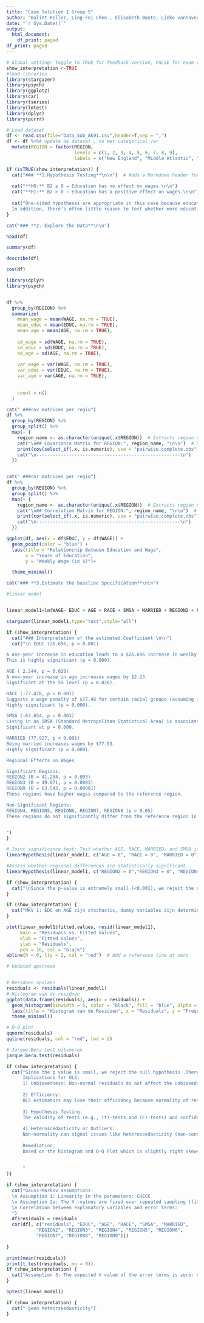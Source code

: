 ---
title: "Case Solution 1 Group 5"
author: "Balint Keller, Ling-Fei Chen , Elisabeth Bonte, Lieke vanhaverbeke, Stef Desender, Seppe Van Campe"
date: "`r Sys.Date()`"
output:
  html_document:
    df_print: paged
df_print: paged
---

```{r setup, include=FALSE}
# Global setting: Toggle to TRUE for feedback version, FALSE for exam version
show_interpretation <-TRUE
#load libraries
library(stargazer)
library(psych)
library(ggplot2)
library(car)
library(tseries)
library(lmtest)
library(dplyr)
library(purrr)

# Load dataset
df <- read.csv(file="Data_Sub_AK91.csv",header=T,sep = ",")
df <- df %>%# update de dataset , nu met categorical var
  mutate(REGION = factor(REGION, 
                         levels = c(1, 2, 3, 4, 5, 6, 7, 8, 9), 
                         labels = c("New England", "Middle Atlantic", "East North Central", "West North Central","South Atlantic","East South     Central","West South Central","Mountain","Pacific ")))
```

```{r hypothesis_test, echo=FALSE, results="asis"}
if (isTRUE(show_interpretation)) {
  cat("### **1.Hypothesis Testing**\n\n")  # Adds a Markdown header for clarity
  
  cat("**H0:** B2 ≤ 0 → Education has no effect on wages.\n\n")
  cat("**H1:** B2 > 0 → Education has a positive effect on wages.\n\n")
  
  cat("One-sided hypotheses are appropriate in this case because education is expected to increase earnings (according to economic theories).  
  In addition, there’s often little reason to test whether more education reduces wages because that result is counterintuitive.")
}
```

```{r echo=FALSE, results='asis'}
cat("### **2. Explore the Data**\n\n")
```


```{r head, echo=TRUE}


head(df)
```

```{r summary, echo=TRUE}
summary(df)
```


```{r describe, echo=TRUE}
describe(df)
```

```{r cov, echo=TRUE}
cov(df)
```

```{r statisctics per region, echo=TRUE}
library(dplyr)
library(psych)


df %>%
  group_by(REGION) %>%
  summarize(
    mean_wage = mean(WAGE, na.rm = TRUE),
    mean_educ = mean(EDUC, na.rm = TRUE),
    mean_age = mean(AGE, na.rm = TRUE),
    
    sd_wage = sd(WAGE, na.rm = TRUE),
    sd_educ = sd(EDUC, na.rm = TRUE),
    sd_age = sd(AGE, na.rm = TRUE),
    
    var_wage = var(WAGE, na.rm = TRUE),
    var_educ = var(EDUC, na.rm = TRUE),
    var_age = var(AGE, na.rm = TRUE),
    
    
    count = n()
  )
```


```{r cov per regio, echo=TRUE , results='asis'}
cat(" ###cov matrices per regio")
df %>%
  group_by(REGION) %>%
  group_split() %>%
  map(~ {
    region_name <- as.character(unique(.x$REGION))  # Extracts region name as text
    cat("\n## Covariance Matrix for REGION:", region_name, "\n\n")  # Now correctly displays region name!
    print(cov(select_if(.x, is.numeric), use = "pairwise.complete.obs"))  # Compute and display covariance
    cat("\n-----------------------------------------------------\n")
  })



```
```{r cor per regio, echo=TRUE , results='asis'}
cat(" ###cor matrices per regio")
df %>%
  group_by(REGION) %>%
  group_split() %>%
  map(~ {
    region_name <- as.character(unique(.x$REGION))  # Extracts region name as text
    cat("\n## Correlation Matrix for REGION:", region_name, "\n\n")  # Now correctly displays region name!
    print(cor(select_if(.x, is.numeric), use = "pairwise.complete.obs"))  # Compute and display covariance
    cat("\n-----------------------------------------------------\n")
  })

```








```{r plot, echo=TRUE}
ggplot(df, aes(x = df$EDUC, y = df$WAGE)) +
  geom_point(color = "blue") +
  labs(title = "Relationship Between Education and Wage",
       x = "Years of Education",
       y = "Weekly Wage (in $)")+

  theme_minimal()

```

```{r echo=FALSE, results='asis'}
cat("### **3.Estimate the baseline Specification**\n\n")
```

```{r, echo=TRUE}
#linear model


linear_model1=lm(WAGE~ EDUC + AGE + RACE + SMSA + MARRIED + REGION2 + REGION3 + REGION4 + REGION5 + REGION6 + REGION7 + REGION8 + REGION9  , data = df)

stargazer(linear_model1,type="text",style="all")
```


```{r betekenins coef, echo=FALSE, results="asis"}
if (show_interpretation) {
  cat("### Interpretation of the estimated Coefficient \n\n")
  cat("\n EDUC (26.696, p < 0.001)

A one-year increase in education leads to a $26.696 increase in weelky wages.
This is highly significant (p = 0.000).

AGE ( 2.244, p = 0.020)
A one-year increase in age increases wages by $2.23.
Significant at the 5% level (p = 0.020).

RACE (-77.478, p < 0.001)
Suggests a wage penalty of $77.48 for certain racial groups (assuming a binary variable where non-white = 1).
Highly significant (p = 0.000).

SMSA (-63.654, p < 0.001)
Living in an SMSA (Standard Metropolitan Statistical Area) is associated with a $63.65 lower wage.
Significant at p = 0.000.

MARRIED (77.927, p < 0.001)
Being married increases wages by $77.93.
Highly significant (p = 0.000).

Regional Effects on Wages

Significant Regions:
REGION2 (B = 41.204, p = 0.003)
REGION3 (B = 49.071, p = 0.0003)
REGION9 (B = 63.543, p = 0.00001)
These regions have higher wages compared to the reference region.

Non-Significant Regions:
REGION4, REGION5, REGION6, REGION7, REGION8 (p > 0.05)
These regions do not significantly differ from the reference region in terms of wages.


")
}

```

```{r Joint significance tests}
# Joint significance test: Test whether AGE, RACE, MARRIED, and SMSA jointly contribute to explaining WAGE.
linearHypothesis(linear_model1, c("AGE = 0", "RACE = 0", "MARRIED = 0", "SMSA = 0"))

```
```{r Regional differences}
#Assess whether regional differences are statistically significant.
linearHypothesis(linear_model1, c("REGION2 = 0","REGION3 = 0", "REGION4 = 0", "REGION5 = 0", "REGION6 = 0", "REGION7 = 0", "REGION8 = 0", "REGION9 = 0" ))
```

```{r interpretatie van joint significance, echo=FALSE, results="asis"}
if (show_interpretation) {
  cat("\nSince the p-value is extremely small (<0.001), we reject the null hypothesis. This means that at least one of the region coefficients is significantly different from zero, implying that region does have a statistically significant effect on wages.")
}
```

```{r stochastic of deterministic, echo=FALSE, results="asis"}
if (show_interpretation) {
  cat("MKV 1: EDC en AGE zijn stochastic, dummy variables zijn deterministic\n")
}
```

```{r}
plot(linear_model1$fitted.values, resid(linear_model1),
     main = "Residuals vs. Fitted Values",
     xlab = "Fitted Values",
     ylab = "Residuals",
     pch = 16, col = "black")
abline(h = 0, lty = 2, col = "red")  # Add a reference line at zero
```





```{r}

# Updated upstream


# Residuen opslaan
residuals <- residuals(linear_model1) 
# Histogram van de residuen
ggplot(data.frame(residuals), aes(x = residuals)) +
  geom_histogram(binwidth = 5, color = "black", fill = "blue", alpha = 0.7) +
  labs(title = "Histogram van de Residuen", x = "Residuals", y = "Frequentie") +
  theme_minimal()
```
```{r}
# Q-Q plot
qqnorm(residuals)
qqline(residuals, col = "red", lwd = 2)

```

```{r, echo=FALSE, results="asis"}
# Jarque-Bera test uitvoeren
jarque.bera.test(residuals)

if (show_interpretation) {
  cat("Since the p value is small, we reject the null hypothesis .Therefore the residuals are NOT normally distributed.
      Implications for OLS:
      1) Unbiasedness: Non-normal residuals do not affect the unbiasedness of OLS estimators as long as key assumptions (like linearity,        exogeneity of regressors, and zero-mean error term) are satisfied
      
      2) Efficiency:
      OLS estimators may lose their efficiency because normality of residuals is necessary for OLS to be the Best Linear Unbiased Estimator  (BLUE) under the Gauss-Markov assumptions.
      
      3) Hypothesis Testing:
      The validity of tests (e.g., (t)-tests and (F)-tests) and confidence intervals relies on the normality assumption. Non-normal residuals         can lead to incorrect p-values
      
      4) Heteroscedasticity or Outliers:
      Non-normality can signal issues like heteroscedasticity (non-constant error variance), the presence of outliers, or omitted variable bias. 
      
      Remediation:
      Based on the histogram and Q-Q Plot which is slightly right skewed, we can conclude that the residuals deviate slightly from normality, so OLS may still perform adequately, particularly in our large sample where asymptotic normality applies.
      
      
      "
)}
```

```{r, echo=FALSE, results="asis"}

if (show_interpretation) {
  cat("Gauss-Markov assumptions:
  \n Assumption 1: Linearity in the parameters: CHECK
  \n Assumption 2a: The X -values are fixed over repeated sampling (fixed regressor model) FAIL
  \n Correlation between explanatory variables and error terms:
  ")
  df$residuals = residuals
  cor(df[, c("residuals", "EDUC", "AGE", "RACE", "SMSA", "MARRIED",
           "REGION2", "REGION3", "REGION4", "REGION5", "REGION6",
           "REGION7", "REGION8", "REGION9")])
  
}
```


```{r}
print(mean(residuals))
print(t.test(residuals, mu = 0))
if (show_interpretation) {
  cat("Assumption 3: The expected V value of the error terms is zero: CHECK")
}
```




```{r testen op heteroskedasticity via Breusch-Pagan }
bptest(linear_model1)

```
```{r Breusch pagan interpretie, echo=FALSE, results="asis"}
if (show_interpretation) {
  cat(" geen heteorskedasticity")
}
```


